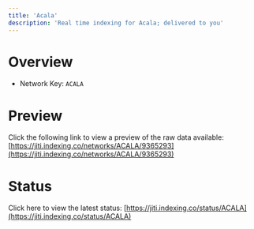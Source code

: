 ```yaml
---
title: 'Acala'
description: 'Real time indexing for Acala; delivered to you'
---
```


# Overview
- Network Key: `ACALA`

# Preview
Click the following link to view a preview of the raw data available: [https://jiti.indexing.co/networks/ACALA/9365293](https://jiti.indexing.co/networks/ACALA/9365293)

# Status
Click here to view the latest status: [https://jiti.indexing.co/status/ACALA](https://jiti.indexing.co/status/ACALA)
